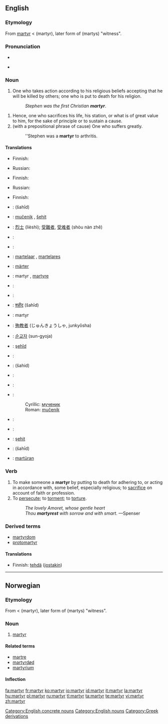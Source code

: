 {{wikipedia}}
==English==

===Etymology===
From {{etyl|la}} [[martyr#Latin|martyr]] < {{etyl|grc}} '''{{polytonic|[[μάρτυρ]]}}''' (martyr), later form of '''{{polytonic|[[μάρτυς]]}}''' (martys) "witness".

===Pronunciation===
* {{audio|en-us-martyr.ogg|Audio (US)}}

* {{rhymes|ɑː(r)tə(r)}}

===Noun===
{{en-noun}}

# One who takes action according to his religious beliefs accepting that he will be killed by others; one who is put to death for his religion.
#: ''Stephen was the first Christian '''martyr'''''.
<!-- maybe somebody can find a way to include women without twice using "he or she"? -->
# Hence, one who sacrifices his life, his station, or what is of great value to him, for the sake of principle or to sustain a cause.
# (with a prepositional phrase of cause) One who suffers greatly.
#: ''Stephen was a '''martyr''' to arthritis.

====Translations====
{{trans-top|one killed for religion}}
* Finnish: {{t-|fi|marttyyri}}
{{trans-mid}}
* Russian: {{t-|ru|мученик|m|tr=múčenik|sc=Cyrl}}
{{trans-bottom}}

{{trans-top|one who sacrifices their life for an important cause}}
* Finnish: {{t-|fi|marttyyri}}
{{trans-mid}}
* Russian: {{t-|ru|мученик|m|tr=múčenik|sc=Cyrl}}
{{trans-bottom}}

{{trans-top|one who suffers greatly}}
* Finnish: {{t|fi|uhri}}
{{trans-mid}}
{{trans-bottom}}

{{checktrans-top}}
* {{ttbc|Arabic}}: {{Arab|[[شهيد]]}} (šahīd) {{m}}
* {{ttbc|Bosnian}}: [[mučenik]] {{m}}, [[šehit]] {{m}}
* {{ttbc|Chinese}}: [[烈士]] (lièshì); [[受難者]], [[受难者]] (shòu nàn zhě)
* {{ttbc|Croatian}}: {{t-|hr|mučenik|m}}
* {{ttbc|Czech}}: {{t-|cs|mučedník|m}}
* {{ttbc|Dutch}}: [[martelaar]] {{m}}, [[martelares]] {{f}}
* {{ttbc|Estonian}}: [[märter]]
* {{ttbc|French}}: martyr {{m}}, [[martyre]] {{f}}
* {{ttbc|German}}: {{t-|de|Märtyrer|m}}
* {{ttbc|Greek}}: {{t|el|μάρτυρας|tr=mártiras|sc=Grek|m}}
* {{ttbc|Hindi}}: [[शहीद]] (šahīd) {{m}}
* {{ttbc|Interlingua}}: martyr
* {{ttbc|Japanese}}: [[殉教者]] (じゅんきょうしゃ, junkyōsha)
* {{ttbc|Korean}}: [[순교자]] (sun-gyoja)
{{checktrans-mid}}
* {{ttbc|Kurdish}}: [[şehîd]]
* {{ttbc|Norwegian}}: {{t-|no|martyr|m}}
* {{ttbc|Persian}}: {{fa-Arab|[[شهید]]}} (šahid)
* {{ttbc|Polish}}: {{t-|pl|męczennik|m}}
* {{ttbc|Portuguese}}: {{t-|pt|mártir}}
* {{ttbc|Serbian}}:
*: Cyrillic: [[мученик]] {{m}}
*: Roman: [[mučenik]] {{m}}
* {{ttbc|Spanish}}: {{t+|es|mártir|m}}
* {{ttbc|Swedish}}: {{t-|sv|martyr}}
* {{ttbc|Turkish}}: [[şehit]]
* {{ttbc|Urdu}}: {{ur-Arab|[[شہید]]}} (šahīd) {{m}}
* {{ttbc|Volapük}}: [[martüran]]
{{checktrans-bottom}}

===Verb===
{{en-verb}}
{{transitive}}

# To make someone a '''martyr''' by putting to death for adhering to, or acting in accordance with, some belief, especially religious; to [[sacrifice]] on account of faith or profession.
# To [[persecute]]; to [[torment]]; to [[torture]].
#: ''The lovely Amoret, whose gentle heart''
#: ''Thou '''martyrest''' with sorrow and with smart.'' —Spenser
<!-- webstah again -->

===Derived terms===
* [[martyrdom]]
* [[protomartyr]]

====Translations====
{{rfc-level|Translations at L4+ not in L3 POS section|lang=en}}
{{trans-top|to make someone a martyr}}
* Finnish: [[tehdä]] ([[jostakin]]) {{t|fi|marttyyri}}
{{trans-mid}}
{{trans-bottom}}

{{trans-see|torture}}

[[Category:English concrete nouns]]
[[Category:English nouns]]
[[Category:Greek derivations]]

----

==Norwegian==

===Etymology===
From {{etyl|la|no}} {{term|martyr}} < {{etyl|grc|no}} '''{{polytonic|[[μάρτυρ]]}}''' (martyr), later form of '''{{polytonic|[[μάρτυς]]}}''' (martys) "witness".

===Noun===
{{infl|no|noun}}

# [[#English|martyr]]

====Related terms====
* [[martre]]
* [[martyrdød]]
* [[martyrium]]

====Inflection====
{{no-noun|m1}}

[[fa:martyr]]
[[fr:martyr]]
[[ko:martyr]]
[[io:martyr]]
[[id:martyr]]
[[it:martyr]]
[[la:martyr]]
[[hu:martyr]]
[[pl:martyr]]
[[ru:martyr]]
[[tl:martyr]]
[[ta:martyr]]
[[te:martyr]]
[[vi:martyr]]
[[zh:martyr]]